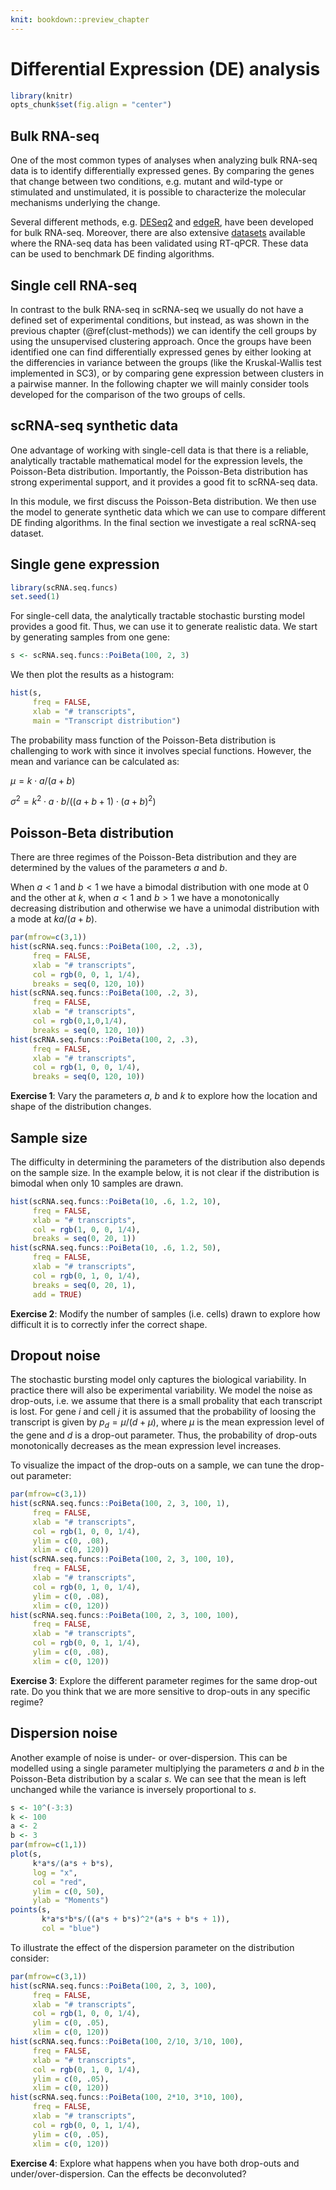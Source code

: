```yaml
---
knit: bookdown::preview_chapter
---
```


# Differential Expression (DE) analysis

```r
library(knitr)
opts_chunk$set(fig.align = "center")
```

## Bulk RNA-seq

One of the most common types of analyses when analyzing bulk RNA-seq
data is to identify differentially expressed genes. By comparing the
genes that change between two conditions, e.g. mutant and wild-type or
stimulated and unstimulated, it is possible to characterize the
molecular mechanisms underlying the change.

Several different methods,
e.g. [DESeq2](https://bioconductor.org/packages/DESeq2) and
[edgeR](https://bioconductor.org/packages/release/bioc/html/edgeR.html),
have been developed for bulk RNA-seq. Moreover, there are also
extensive
[datasets](http://genomebiology.biomedcentral.com/articles/10.1186/gb-2013-14-9-r95)
available where the RNA-seq data has been validated using
RT-qPCR. These data can be used to benchmark DE finding algorithms. 

## Single cell RNA-seq

In contrast to the bulk RNA-seq in scRNA-seq we usually do not have a defined
set of experimental conditions, but instead, as was shown in the previous chapter
(\@ref(clust-methods)) we can identify the cell groups by using the unsupervised
clustering approach. Once the groups have been identified one can find differentially
expressed genes by either looking at the differencies in variance between the groups (like the Kruskal-Wallis test implemented in SC3), or by comparing gene expression between clusters in a pairwise manner. In the following chapter we will mainly consider tools developed for the comparison of the two groups of cells.

## scRNA-seq synthetic data

One advantage of working with single-cell data is
that there is a reliable, analytically tractable mathematical model for
the expression levels, the Poisson-Beta distribution. Importantly, the
Poisson-Beta distribution has strong experimental support, and it
provides a good fit to scRNA-seq data.

In this module, we first discuss the Poisson-Beta distribution. We
then use the model to generate synthetic data which we can use to
compare different DE finding algorithms. In the final section we
investigate a real scRNA-seq dataset.

## Single gene expression

```r
library(scRNA.seq.funcs)
set.seed(1)
```

For single-cell data, the analytically tractable stochastic bursting
model provides a good fit. Thus, we can use it to generate realistic
data. We start by generating samples from one gene:
```r
s <- scRNA.seq.funcs::PoiBeta(100, 2, 3)
```

We then plot the results as a histogram:
```r
hist(s,
     freq = FALSE,
     xlab = "# transcripts",
     main = "Transcript distribution")
```

The probability mass function of the Poisson-Beta distribution is
challenging to work with since it involves special functions. However,
the mean and variance can be calculated as:

$\mu = k\cdot a/(a+b)$

$\sigma^2 = k^2\cdot a\cdot b/((a+b+1)\cdot(a+b)^2)$

## Poisson-Beta distribution

There are three regimes of the Poisson-Beta distribution and they are
determined by the values of the parameters $a$ and $b$.

When $a<1$ and $b<1$ we have a bimodal distribution with one mode at 0 and
the other at $k$, when $a<1$ and $b>1$ we have a monotonically decreasing
distribution and otherwise we have a unimodal distribution with a mode
at $ka/(a+b)$.

```r
par(mfrow=c(3,1))
hist(scRNA.seq.funcs::PoiBeta(100, .2, .3),
     freq = FALSE,
     xlab = "# transcripts",
     col = rgb(0, 0, 1, 1/4),
     breaks = seq(0, 120, 10))
hist(scRNA.seq.funcs::PoiBeta(100, .2, 3),
     freq = FALSE,
     xlab = "# transcripts",
     col = rgb(0,1,0,1/4),
     breaks = seq(0, 120, 10))
hist(scRNA.seq.funcs::PoiBeta(100, 2, .3),
     freq = FALSE,
     xlab = "# transcripts",
     col = rgb(1, 0, 0, 1/4),
     breaks = seq(0, 120, 10))
```

__Exercise 1__: Vary the parameters _a_, _b_ and _k_ to explore how the
location and shape of the distribution changes.

## Sample size

The difficulty in determining the parameters of the distribution also
depends on the sample size. In the example below, it is not clear if
the distribution is bimodal when only 10 samples are drawn.

```r
hist(scRNA.seq.funcs::PoiBeta(10, .6, 1.2, 10),
     freq = FALSE,
     xlab = "# transcripts",
     col = rgb(1, 0, 0, 1/4),
     breaks = seq(0, 20, 1))
hist(scRNA.seq.funcs::PoiBeta(10, .6, 1.2, 50),
     freq = FALSE,
     xlab = "# transcripts",
     col = rgb(0, 1, 0, 1/4),
     breaks = seq(0, 20, 1),
     add = TRUE)
```

__Exercise 2__: Modify the number of samples (i.e. cells) drawn to
explore how difficult it is to correctly infer the correct shape.

## Dropout noise

The stochastic bursting model only captures the biological
variability. In practice there will also be experimental
variability. We model the noise as drop-outs, i.e. we assume that
there is a small probality that each transcript is lost. For gene $i$
and cell $j$ it is assumed that the probability of loosing the
transcript is given by $p_d = \mu/(d+\mu)$, where $\mu$ is
the mean expression level of the gene and $d$ is a drop-out
parameter. Thus, the probability of drop-outs monotonically decreases
as the mean expression level increases.

To visualize the impact of the drop-outs on a sample, we can tune the
drop-out parameter:

```r
par(mfrow=c(3,1))
hist(scRNA.seq.funcs::PoiBeta(100, 2, 3, 100, 1),
     freq = FALSE,
     xlab = "# transcripts",
     col = rgb(1, 0, 0, 1/4),
     ylim = c(0, .08),
     xlim = c(0, 120))
hist(scRNA.seq.funcs::PoiBeta(100, 2, 3, 100, 10),
     freq = FALSE,
     xlab = "# transcripts",
     col = rgb(0, 1, 0, 1/4),
     ylim = c(0, .08),
     xlim = c(0, 120))
hist(scRNA.seq.funcs::PoiBeta(100, 2, 3, 100, 100),
     freq = FALSE,
     xlab = "# transcripts",
     col = rgb(0, 0, 1, 1/4),
     ylim = c(0, .08),
     xlim = c(0, 120))
```

__Exercise 3__: Explore the different parameter regimes for the same
drop-out rate. Do you think that we are more sensitive to drop-outs in
any specific regime?

## Dispersion noise

Another example of noise is under- or over-dispersion. This can be
modelled using a single parameter multiplying the parameters $a$ and $b$
in the Poisson-Beta distribution by a scalar $s$. We can see that the
mean is left unchanged while the variance is inversely proportional to $s$.

```r
s <- 10^(-3:3)
k <- 100
a <- 2
b <- 3
par(mfrow=c(1,1))
plot(s,
     k*a*s/(a*s + b*s),
     log = "x",
     col = "red",
     ylim = c(0, 50),
     ylab = "Moments")
points(s,
       k*a*s*b*s/((a*s + b*s)^2*(a*s + b*s + 1)),
       col = "blue")
```

To illustrate the effect of the dispersion parameter on the distribution consider:

```r
par(mfrow=c(3,1))
hist(scRNA.seq.funcs::PoiBeta(100, 2, 3, 100),
     freq = FALSE,
     xlab = "# transcripts",
     col = rgb(1, 0, 0, 1/4),
     ylim = c(0, .05),
     xlim = c(0, 120))
hist(scRNA.seq.funcs::PoiBeta(100, 2/10, 3/10, 100),
     freq = FALSE,
     xlab = "# transcripts",
     col = rgb(0, 1, 0, 1/4),
     ylim = c(0, .05),
     xlim = c(0, 120))
hist(scRNA.seq.funcs::PoiBeta(100, 2*10, 3*10, 100),
     freq = FALSE,
     xlab = "# transcripts",
     col = rgb(0, 0, 1, 1/4),
     ylim = c(0, .05),
     xlim = c(0, 120))
```

__Exercise 4__: Explore what happens when you have both drop-outs and
under/over-dispersion. Can the effects be deconvoluted?
